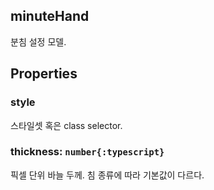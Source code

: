 ## minuteHand
분침 설정 모델.
## Properties

### style
스타일셋 혹은 class selector.  

### thickness: `number{:typescript}`
픽셀 단위 바늘 두께.
침 종류에 따라 기본값이 다르다.  
